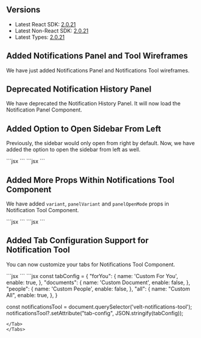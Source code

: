 ## Versions
- Latest React SDK: [2.0.21](https://www.npmjs.com/package/@veltdev/react)
- Latest Non-React SDK: [2.0.21](https://www.npmjs.com/package/@veltdev/client)
- Latest Types: [2.0.21](https://www.npmjs.com/package/@veltdev/types)

## Added Notifications Panel and Tool Wireframes
We have just added Notifications Panel and Notifications Tool wireframes.

##  Deprecated Notification History Panel
We have deprecated the Notification History Panel. It will now load the Notification Panel Component.

## Added Option to Open Sidebar From Left
Previously, the sidebar would only open from right by default. Now, we have added the option to open the sidebar from left as well.

<Tabs>
<Tab title="React / Next.js" >
```jsx
<VeltCommentsSidebar position="left | right"/>
```
</Tab>
<Tab title="HTML / Other Frameworks">
```jsx
<velt-comments-sidebar position="left | right"/>
```
</Tab>
</Tabs>

## Added More Props Within Notifications Tool Component
We have added `variant`, `panelVariant` and `panelOpenMode` props in Notification Tool Component.

<Tabs>
<Tab title="React / Next.js" >
```jsx
<VeltNotificationsTool panelOpenMode='sidebar | popover' variant="tool1" panelVariant='panel1'/>
```
</Tab>
<Tab title="HTML / Other Frameworks">
```jsx
<velt-notifications-tool panel-open-mode='sidebar | popover' variant="tool1" panel-variant='panel1'/>
```
</Tab>
</Tabs>

## Added Tab Configuration Support for Notification Tool
You can now customize your tabs for Notifications Tool Component.

<Tabs>
<Tab title="React / Next.js" >
```jsx
<VeltNotificationsTool tabConfig={{
    "forYou": {
        name: 'Custom For You',
        enable: true,
    },
    "documents": {
        name: 'Custom Document',
        enable: false,
    },
    "people": {
        name: 'Custom People',
        enable: false,
    },
    "all": {
        name: "Custom All",
        enable: true,
    },
}
} />
```
</Tab>
<Tab title="HTML / Other Frameworks">
```jsx
const tabConfig = {
	"forYou": {
		name: 'Custom For You',
		enable: true,
	},
	"documents": {
		name: 'Custom Document',
		enable: false,
	},
	"people": {
		name: 'Custom People',
		enable: false,
	},
	"all": {
		name: "Custom All",
		enable: true,
	},
}


const notificationsTool = document.querySelector('velt-notifications-tool');
notificationsTool?.setAttribute("tab-config", JSON.stringify(tabConfig));
```
</Tab>
</Tabs>